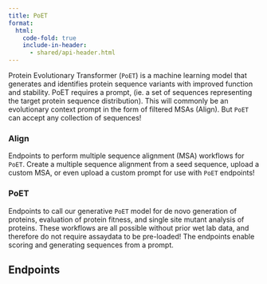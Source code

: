 ```yaml
---
title: PoET
format:
  html:
    code-fold: true
    include-in-header: 
      - shared/api-header.html
---
```


Protein Evolutionary Transformer (`PoET`) is a machine learning model that generates and identifies protein sequence variants with improved function and stability. PoET requires a prompt, (ie. a set of sequences representing the target protein sequence distribution). This will commonly be an evolutionary context prompt in the form of filtered MSAs (Align). But `PoET` can accept any collection of sequences!

### Align
Endpoints to perform multiple sequence alignment (MSA) workflows for `PoET`. Create a multiple sequence alignment from a seed sequence, upload a custom MSA, or even upload a custom prompt for use with `PoET` endpoints!

### PoET

Endpoints to call our generative `PoET` model for de novo generation of proteins, evaluation of protein fitness, and single site mutant analysis of proteins. These workflows are all possible without prior wet lab data, and therefore do not require assaydata to be pre-loaded! The endpoints enable scoring and generating sequences from a prompt. 

## Endpoints

```{=html}
  <script type="module" src="./js/swaggerPoet.js"></script>
  <link rel="stylesheet" href="css/swagger-ui.css">
  <div id="swagger-ui"></div>
```